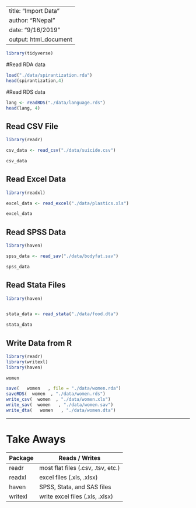 --
title: "Import Data"
author: "RNepal"
date: "9/16/2019"
output: html_document
---

<!-- This file is provided in Data Analysis with R bootcamp by R Nepal (www.rugnepal.org) -->


```r
library(tidyverse)

```


#Read RDA data

```r
load("./data/spirantization.rda")
head(spirantization,4)
```


#Read RDS data

```r
lang <- readRDS("./data/language.rds")
head(lang, 4)
```

## Read CSV File


```r
library(readr)

csv_data <- read_csv("./data/suicide.csv")

csv_data
```


## Read Excel Data


```r

library(readxl)

excel_data <- read_excel("./data/plastics.xls")

excel_data
```


## Read SPSS Data


```r
library(haven)

spss_data <- read_sav("./data/bodyfat.sav")

spss_data
```


## Read Stata Files


```r
library(haven)


stata_data <- read_stata("./data/food.dta")

stata_data
```

## Write Data from R


```r
library(readr)
library(writexl)
library(haven)
```



```r
women
```


```r
save(   women   , file = "./data/women.rda")
saveRDS(  women  , "./data/women.rds")
write_csv(  women  , "./data/women.xls")
write_sav(  women   , "./data/women.sav")
write_dta(   women   , "./data/women.dta")
```



***

# Take Aways

Package                   | Reads / Writes
------------------------- | -----------------------------------
readr                     | most flat files (.csv, .tsv, etc.)
readxl                    | excel files (.xls, .xlsx)
haven                     | SPSS, Stata, and SAS files
writexl                   | write excel files (.xls, .xlsx)

